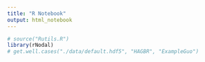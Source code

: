 ```yaml
---
title: "R Notebook"
output: html_notebook
---
```


```r
# source("Rutils.R")
library(rNodal)
# get.well.cases("./data/default.hdf5", "HAGBR", "ExampleGuo")
```

